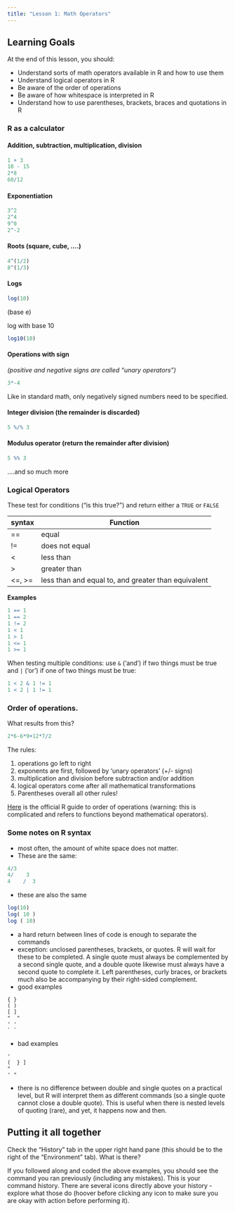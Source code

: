 ```yaml
---
title: "Lesson 1: Math Operators"
---
```

::: {.callout-caution collapse="false"}
## Learning Goals

At the end of this lesson, you should: 

* Understand sorts of math operators available in R and how to use them
* Understand logical operators in R
* Be aware of the order of operations
* Be aware of how whitespace is interpreted in R
* Understand how to use parentheses, brackets, braces and quotations in R
:::


### R as a calculator

#### Addition, subtraction, multiplication, division
```r
1 + 3
10 - 15
2*8
60/12
```

#### Exponentiation
```r
3^2
2^4
9^0
2^-2
```

#### Roots (square, cube, ....)

```r
4^(1/2)
8^(1/3)
```

#### Logs
```r
log(10)
```
(base e)

log with base 10

```r
log10(10)
```

#### Operations with sign

*(positive and negative signs are called "unary operators")*
```r
3*-4
```
Like in standard math, only negatively signed numbers need to be specified. 


#### Integer division (the remainder is discarded)
```r
5 %/% 3
```

#### Modulus operator (return the remainder after division)
```r
5 %% 3
```
....and so much more 

### Logical Operators

These test for conditions ("is this true?") and return either a `TRUE` or `FALSE`

| syntax  | Function |
|----------|---------|
| ==    | equal |
| !=    | does not equal |
| < | less than |
| >    | greater than |
| <=, >=   | less than and equal to, and greater than equivalent |

**Examples**
```r
1 == 1
1 == 2
1 != 2
1 < 1
1 > 1
1 <= 1
1 >= 1
```

When testing multiple conditions: use `&` ('and') if two things must be true and `|` ('or') if one of two things must be true: 
```r
1 < 2 & 1 != 1 
1 < 2 | 1 != 1
```


### Order of operations.

What results from this?
```r
2*6-6*9+12*7/2
```

The rules:  

1. operations go left to right
2. exponents are first, followed by 'unary operators' (+/- signs)
2. multiplication and division before subtraction and/or addition
3. logical operators come after all mathematical transformations
4. Parentheses overall all other rules!


[Here](https://stat.ethz.ch/R-manual/R-devel/library/base/html/Syntax.html) is the official R guide to order of operations (warning: this is complicated and refers to functions beyond mathematical operators). 

### Some notes on R syntax

- most often, the amount of white space does not matter. 
- These are the same:

```r
4/3
4/    3
4    /  3
```

- these are also the same
```r
log(10)
log( 10 )
log ( 10)
```
- a hard return between lines of code is enough to separate the commands
- exception: unclosed parentheses, brackets, or quotes. R will wait for these to be completed. A single quote must always be complemented by a second single quote, and a double quote likewise must always have a second quote to complete it. Left parentheses, curly braces, or brackets much also be accompanying by their right-sided complement. 
- good examples

```
{ }
( )
[ ]
"  "
' '
` `
```

- bad examples
```
'
(  } ] 
"
' "
```

- there is no difference between double and single quotes on a practical level, but R will interpret them as different commands (so a single quote cannot close a double quote). This is useful when there is nested levels of quoting (rare), and yet, it happens now and then.

::: {.callout-tip}
## Putting it all together

Check the "History" tab in the upper right hand pane (this should be to the right of the "Environment" tab). What is there?

If you followed along and coded the above examples, you should see the command you ran previously (including any mistakes). This is your command history. There are several icons directly above your history - explore what those do (hoover before clicking any icon to make sure you are okay with action before performing it). 
:::

